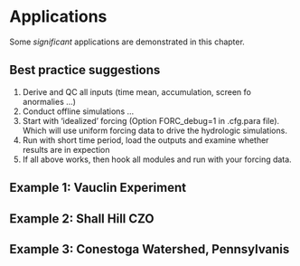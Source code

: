 # Applications

Some _significant_ applications are demonstrated in this chapter.

## Best practice suggestions

1. Derive and QC all inputs (time mean, accumulation, screen fo anormalies ...)
1. Conduct offline simulations ...
1. Start with 'idealized' forcing (Option FORC_debug=1 in .cfg.para file). Which will use uniform forcing data to drive the hydrologic simulations.
1. Run with short time period, load the outputs and examine whether results are in expection 
1. If all above works, then hook all modules and run with your forcing data.


## Example 1: Vauclin Experiment

## Example 2: Shall Hill CZO

## Example 3: Conestoga Watershed, Pennsylvanis
